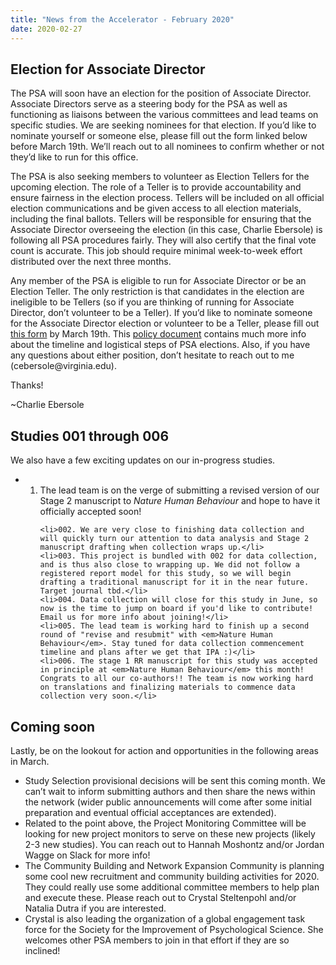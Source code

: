 ```yaml
---
title: "News from the Accelerator - February 2020"
date: 2020-02-27
---
```


<h2>Election for Associate Director</h2>
<span style="font-weight:400;">The PSA will soon have an election for the position of Associate Director. Associate Directors serve as a steering body for the PSA as well as functioning as liaisons between the various committees and lead teams on specific studies. We are seeking nominees for that election. If you’d like to nominate yourself or someone else, please fill out the form linked below before March 19th. We’ll reach out to all nominees to confirm whether or not they’d like to run for this office.</span>

<span style="font-weight:400;">The PSA is also seeking members to volunteer as Election Tellers for the upcoming election. The role of a Teller is to provide accountability and ensure fairness in the election process. Tellers will be included on all official election communications and be given access to all election materials, including the final ballots. Tellers will be responsible for ensuring that the Associate Director overseeing the election (in this case, Charlie Ebersole) is following all PSA procedures fairly. They will also certify that the final vote count is accurate. This job should require minimal week-to-week effort distributed over the next three months. </span>

<span style="font-weight:400;">Any member of the PSA is eligible to run for Associate Director or be an Election Teller. The only restriction is that candidates in the election are ineligible to be Tellers (so if you are thinking of running for Associate Director, don’t volunteer to be a Teller). If you’d like to nominate someone for the Associate Director election or volunteer to be a Teller, please fill out </span><a href="https://docs.google.com/forms/d/e/1FAIpQLScZwL9RDFnbwyer-02mxqbPldNWrMiLQPGMxftv7_KyALCAxw/viewform?usp=sf_link" target="_blank" rel="noopener">this form</a><span style="font-weight:400;"> by March 19th. This <a href="https://docs.google.com/document/d/1mYczplmaqAecQHfkmMYI4zrF77I4Vl4zZujipihirtQ/edit" target="_blank" rel="noopener">policy document</a> contains much more info about the timeline and logistical steps of PSA elections. Also, if you have any questions about either position, don’t hesitate to reach out to me (cebersole@virginia.edu). </span>

<span style="font-weight:400;">Thanks!</span>

<span style="font-weight:400;">~Charlie Ebersole</span>
<h2>Studies 001 through 006</h2>
We also have a few exciting updates on our in-progress studies.
<ul>
	<li>001. The lead team is on the verge of submitting a revised version of our Stage 2 manuscript to <em>Nature Human Behaviour</em> and hope to have it officially accepted soon!</li>
	<li>002. We are very close to finishing data collection and will quickly turn our attention to data analysis and Stage 2 manuscript drafting when collection wraps up.</li>
	<li>003. This project is bundled with 002 for data collection, and is thus also close to wrapping up. We did not follow a registered report model for this study, so we will begin drafting a traditional manuscript for it in the near future. Target journal tbd.</li>
	<li>004. Data collection will close for this study in June, so now is the time to jump on board if you'd like to contribute! Email us for more info about joining!</li>
	<li>005. The lead team is working hard to finish up a second round of "revise and resubmit" with <em>Nature Human Behaviour</em>. Stay tuned for data collection commencement timeline and plans after we get that IPA :)</li>
	<li>006. The stage 1 RR manuscript for this study was accepted in principle at <em>Nature Human Behaviour</em> this month! Congrats to all our co-authors!! The team is now working hard on translations and finalizing materials to commence data collection very soon.</li>
</ul>
<h2>Coming soon</h2>
Lastly, be on the lookout for action and opportunities in the following areas in March.
<ul>
	<li>Study Selection provisional decisions will be sent this coming month. We can't wait to inform submitting authors and then share the news within the network (wider public announcements will come after some initial preparation and eventual official acceptances are extended).</li>
	<li>Related to the point above, the Project Monitoring Committee will be looking for new project monitors to serve on these new projects (likely 2-3 new studies). You can reach out to Hannah Moshontz and/or Jordan Wagge on Slack for more info!</li>
	<li><span style="font-weight:400;">The Community Building and Network Expansion Community is planning some cool new recruitment and community building activities for 2020. They could really use some additional committee members to help plan and execute these. Please reach out to Crystal Steltenpohl and/or Natalia Dutra if you are interested.</span></li>
	<li>Crystal is also leading the organization of a global engagement task force for the Society for the Improvement of Psychological Science. She welcomes other PSA members to join in that effort if they are so inclined!</li>
</ul>
